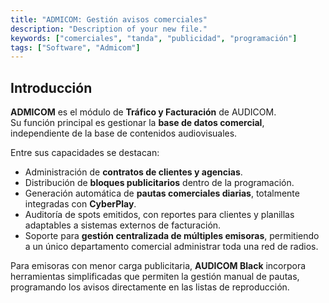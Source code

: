 ```yaml
---
title: "ADMICOM: Gestión avisos comerciales"
description: "Description of your new file."
keywords: ["comerciales", "tanda", "publicidad", "programación"]
tags: ["Software", "Admicom"]
---
```


## Introducción

**ADMICOM** es el módulo de **Tráfico y Facturación** de AUDICOM.\
Su función principal es gestionar la **base de datos comercial**, independiente de la base de contenidos audiovisuales.

Entre sus capacidades se destacan:

- Administración de **contratos de clientes y agencias**.
- Distribución de **bloques publicitarios** dentro de la programación.
- Generación automática de **pautas comerciales diarias**, totalmente integradas con **CyberPlay**.
- Auditoría de spots emitidos, con reportes para clientes y planillas adaptables a sistemas externos de facturación.
- Soporte para **gestión centralizada de múltiples emisoras**, permitiendo a un único departamento comercial administrar toda una red de radios.

Para emisoras con menor carga publicitaria, **AUDICOM Black** incorpora herramientas simplificadas que permiten la gestión manual de pautas, programando los avisos directamente en las listas de reproducción.